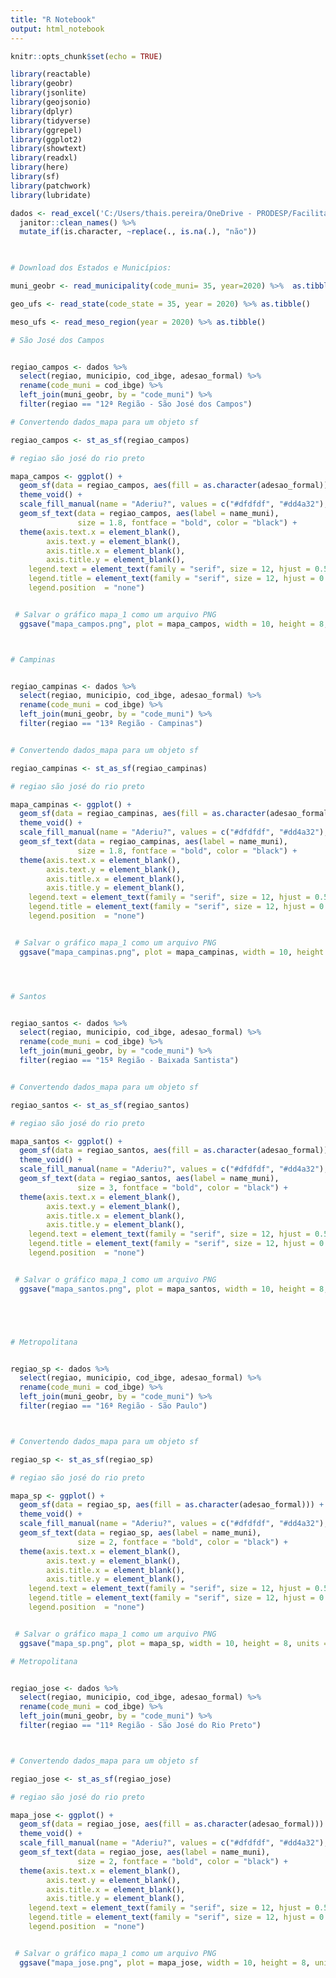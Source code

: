 ```yaml
---
title: "R Notebook"
output: html_notebook
---
```



```r
knitr::opts_chunk$set(echo = TRUE)
```


```r

library(reactable)
library(geobr)
library(jsonlite)
library(geojsonio)
library(dplyr)
library(tidyverse)
library(ggrepel)
library(ggplot2)
library(showtext)
library(readxl)
library(here)
library(sf)
library(patchwork)
library(lubridate)

dados <- read_excel('C:/Users/thais.pereira/OneDrive - PRODESP/Facilita sp/Base de dados - Facilita SP Municípios.xlsx', 'Base Geral', skip=7) %>% 
  janitor::clean_names() %>% 
  mutate_if(is.character, ~replace(., is.na(.), "não"))
  



```


```r

# Download dos Estados e Municípios: 

muni_geobr <- read_municipality(code_muni= 35, year=2020) %>%  as.tibble()

geo_ufs <- read_state(code_state = 35, year = 2020) %>% as.tibble()

meso_ufs <- read_meso_region(year = 2020) %>% as.tibble()


```


```r

# São José dos Campos


regiao_campos <- dados %>% 
  select(regiao, municipio, cod_ibge, adesao_formal) %>% 
  rename(code_muni = cod_ibge) %>% 
  left_join(muni_geobr, by = "code_muni") %>% 
  filter(regiao == "12ª Região - São José dos Campos")

# Convertendo dados_mapa para um objeto sf

regiao_campos <- st_as_sf(regiao_campos)

# regiao são josé do rio preto

mapa_campos <- ggplot() +
  geom_sf(data = regiao_campos, aes(fill = as.character(adesao_formal))) +
  theme_void() +
  scale_fill_manual(name = "Aderiu?", values = c("#dfdfdf", "#dd4a32"), labels = c("Não", "Sim"))  +
  geom_sf_text(data = regiao_campos, aes(label = name_muni), 
               size = 1.8, fontface = "bold", color = "black") +
  theme(axis.text.x = element_blank(),
        axis.text.y = element_blank(),
        axis.title.x = element_blank(),
        axis.title.y = element_blank(),
    legend.text = element_text(family = "serif", size = 12, hjust = 0.5, colour = "black"),
    legend.title = element_text(family = "serif", size = 12, hjust = 0.5, colour = "black"),
    legend.position  = "none")


 # Salvar o gráfico mapa_1 como um arquivo PNG
  ggsave("mapa_campos.png", plot = mapa_campos, width = 10, height = 8, units = "in", dpi = 300)




```



```r


# Campinas


regiao_campinas <- dados %>% 
  select(regiao, municipio, cod_ibge, adesao_formal) %>% 
  rename(code_muni = cod_ibge) %>% 
  left_join(muni_geobr, by = "code_muni") %>% 
  filter(regiao == "13ª Região - Campinas")


# Convertendo dados_mapa para um objeto sf

regiao_campinas <- st_as_sf(regiao_campinas)

# regiao são josé do rio preto

mapa_campinas <- ggplot() +
  geom_sf(data = regiao_campinas, aes(fill = as.character(adesao_formal))) +
  theme_void() +
  scale_fill_manual(name = "Aderiu?", values = c("#dfdfdf", "#dd4a32"), labels = c("Não", "Sim"))  +
  geom_sf_text(data = regiao_campinas, aes(label = name_muni), 
               size = 1.8, fontface = "bold", color = "black") +
  theme(axis.text.x = element_blank(),
        axis.text.y = element_blank(),
        axis.title.x = element_blank(),
        axis.title.y = element_blank(),
    legend.text = element_text(family = "serif", size = 12, hjust = 0.5, colour = "black"),
    legend.title = element_text(family = "serif", size = 12, hjust = 0.5, colour = "black"),
    legend.position  = "none")


 # Salvar o gráfico mapa_1 como um arquivo PNG
  ggsave("mapa_campinas.png", plot = mapa_campinas, width = 10, height = 8, units = "in", dpi = 300)





```



```r

# Santos


regiao_santos <- dados %>% 
  select(regiao, municipio, cod_ibge, adesao_formal) %>% 
  rename(code_muni = cod_ibge) %>% 
  left_join(muni_geobr, by = "code_muni") %>% 
  filter(regiao == "15ª Região - Baixada Santista")


# Convertendo dados_mapa para um objeto sf

regiao_santos <- st_as_sf(regiao_santos)

# regiao são josé do rio preto

mapa_santos <- ggplot() +
  geom_sf(data = regiao_santos, aes(fill = as.character(adesao_formal))) +
  theme_void() +
  scale_fill_manual(name = "Aderiu?", values = c("#dfdfdf", "#dd4a32"), labels = c("Não", "Sim"))  +
  geom_sf_text(data = regiao_santos, aes(label = name_muni), 
               size = 3, fontface = "bold", color = "black") +
  theme(axis.text.x = element_blank(),
        axis.text.y = element_blank(),
        axis.title.x = element_blank(),
        axis.title.y = element_blank(),
    legend.text = element_text(family = "serif", size = 12, hjust = 0.5, colour = "black"),
    legend.title = element_text(family = "serif", size = 12, hjust = 0.5, colour = "black"),
    legend.position  = "none")


 # Salvar o gráfico mapa_1 como um arquivo PNG
  ggsave("mapa_santos.png", plot = mapa_santos, width = 10, height = 8, units = "in", dpi = 300)






```



```r


# Metropolitana


regiao_sp <- dados %>% 
  select(regiao, municipio, cod_ibge, adesao_formal) %>% 
  rename(code_muni = cod_ibge) %>% 
  left_join(muni_geobr, by = "code_muni") %>% 
  filter(regiao == "16ª Região - São Paulo")



# Convertendo dados_mapa para um objeto sf

regiao_sp <- st_as_sf(regiao_sp)

# regiao são josé do rio preto

mapa_sp <- ggplot() +
  geom_sf(data = regiao_sp, aes(fill = as.character(adesao_formal))) +
  theme_void() +
  scale_fill_manual(name = "Aderiu?", values = c("#dfdfdf", "#dd4a32"), labels = c("Não", "Sim"))  +
  geom_sf_text(data = regiao_sp, aes(label = name_muni), 
               size = 2, fontface = "bold", color = "black") +
  theme(axis.text.x = element_blank(),
        axis.text.y = element_blank(),
        axis.title.x = element_blank(),
        axis.title.y = element_blank(),
    legend.text = element_text(family = "serif", size = 12, hjust = 0.5, colour = "black"),
    legend.title = element_text(family = "serif", size = 12, hjust = 0.5, colour = "black"),
    legend.position  = "none")


 # Salvar o gráfico mapa_1 como um arquivo PNG
  ggsave("mapa_sp.png", plot = mapa_sp, width = 10, height = 8, units = "in", dpi = 300)

```


```r

# Metropolitana


regiao_jose <- dados %>% 
  select(regiao, municipio, cod_ibge, adesao_formal) %>% 
  rename(code_muni = cod_ibge) %>% 
  left_join(muni_geobr, by = "code_muni") %>% 
  filter(regiao == "11ª Região - São José do Rio Preto")



# Convertendo dados_mapa para um objeto sf

regiao_jose <- st_as_sf(regiao_jose)

# regiao são josé do rio preto

mapa_jose <- ggplot() +
  geom_sf(data = regiao_jose, aes(fill = as.character(adesao_formal))) +
  theme_void() +
  scale_fill_manual(name = "Aderiu?", values = c("#dfdfdf", "#dd4a32"), labels = c("Não", "Sim"))  +
  geom_sf_text(data = regiao_jose, aes(label = name_muni), 
               size = 2, fontface = "bold", color = "black") +
  theme(axis.text.x = element_blank(),
        axis.text.y = element_blank(),
        axis.title.x = element_blank(),
        axis.title.y = element_blank(),
    legend.text = element_text(family = "serif", size = 12, hjust = 0.5, colour = "black"),
    legend.title = element_text(family = "serif", size = 12, hjust = 0.5, colour = "black"),
    legend.position  = "none")


 # Salvar o gráfico mapa_1 como um arquivo PNG
  ggsave("mapa_jose.png", plot = mapa_jose, width = 10, height = 8, units = "in", dpi = 300)



```




